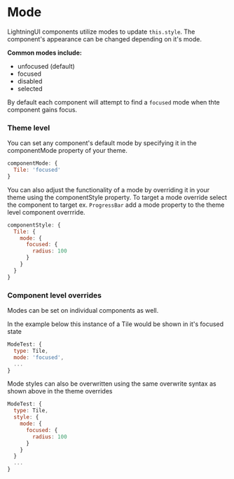﻿<!--
  Copyright 2023 Comcast Cable Communications Management, LLC

  Licensed under the Apache License, Version 2.0 (the "License");
  you may not use this file except in compliance with the License.
  You may obtain a copy of the License at

  http://www.apache.org/licenses/LICENSE-2.0

  Unless required by applicable law or agreed to in writing, software
  distributed under the License is distributed on an "AS IS" BASIS,
  WITHOUT WARRANTIES OR CONDITIONS OF ANY KIND, either express or implied.
  See the License for the specific language governing permissions and
  limitations under the License.

  SPDX-License-Identifier: Apache-2.0
-->



<Meta title="Docs / Theming/ Mode" />

# Mode

LightningUI components utilize modes to update `this.style`. The component's appearance can be changed depending on it's mode. 

**Common modes include:**

* unfocused (default)
* focused
* disabled
* selected

By default each component will attempt to find a `focused` mode when thte component gains focus. 

### Theme level

You can set any component's default mode by specifying it in the componentMode property of your theme.

```js
componentMode: {
  Tile: 'focused'
}
``` 

You can also adjust the functionality of a mode by overriding it in your theme using the componentStyle property. To target a mode override select the component to target ex. `ProgressBar` add a mode property to the theme level component overrride.

```js
componentStyle: {
  Tile: {
    mode: {
      focused: {
        radius: 100
      }
    }
  }
}
```

### Component level overrides

Modes can be set on individual components as well. 

In the example below this instance of a Tile would be shown in it's focused state

```js
ModeTest: {
  type: Tile,
  mode: 'focused',
  ...
}
```

Mode styles can also be overwritten using the same overwrite syntax as shown above in the theme overrides

```js
ModeTest: {
  type: Tile,
  style: {
    mode: {
      focused: {
        radius: 100
      }
    }
  }
  ...
}
```
